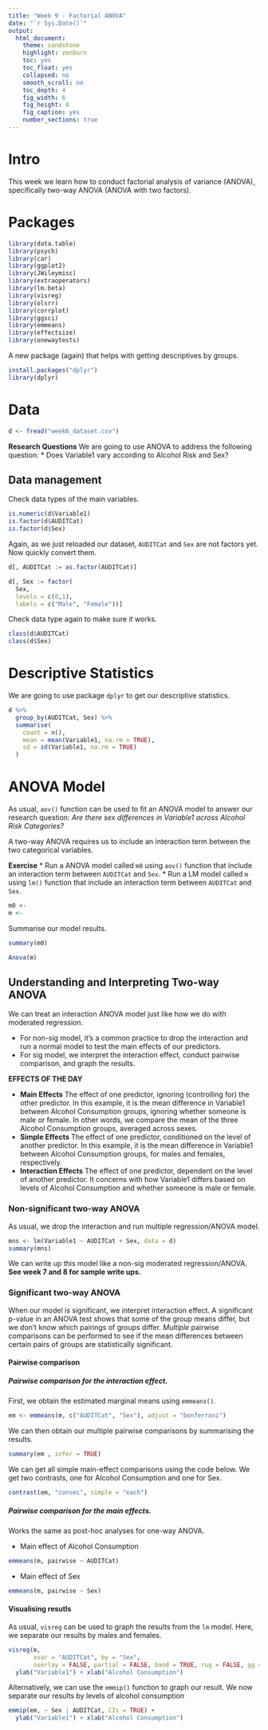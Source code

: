 ```yaml
---
title: "Week 9 - Factorial ANOVA"
date: "`r Sys.Date()`"
output: 
  html_document:
    theme: sandstone
    highlight: zenburn
    toc: yes
    toc_float: yes
    collapsed: no
    smooth_scroll: no
    toc_depth: 4
    fig_width: 6
    fig_height: 4
    fig_caption: yes
    number_sections: true
---
```

# Intro

This week we learn how to conduct factorial analysis of variance (ANOVA), 
specifically two-way ANOVA (ANOVA with two factors).

# Packages

```r
library(data.table)
library(psych)
library(car)
library(ggplot2)
library(JWileymisc)
library(extraoperators)
library(lm.beta)
library(visreg)
library(olsrr)
library(corrplot)
library(ggsci)
library(emmeans)
library(effectsize)
library(onewaytests)
```

A new package (again) that helps with getting descriptives by groups.

```r
install.packages("dplyr")
library(dplyr)
```

# Data

```r
d <- fread("week6_dataset.csv")
```

**Research Questions**
We are going to use ANOVA to address the following question: 
* Does Variable1 vary according to Alcohol Risk and Sex?

## Data management
Check data types of the main variables. 

```r
is.numeric(d$Variable1)
is.factor(d$AUDITCat)
is.factor(d$Sex)
```

Again, as we just reloaded our dataset, `AUDITCat` and `Sex` are not factors yet. 
Now quickly convert them.

```r
d[, AUDITCat := as.factor(AUDITCat)]

d[, Sex := factor(
  Sex,
  levels = c(0,1),
  labels = c("Male", "Female"))]
```

Check data type again to make sure it works.

```r
class(d$AUDITCat)
class(d$Sex)
```

# Descriptive Statistics
We are going to use package `dplyr` to get our descriptive statistics.

```r
d %>%
  group_by(AUDITCat, Sex) %>%
  summarise(
    count = n(),
    mean = mean(Variable1, na.rm = TRUE),
    sd = sd(Variable1, na.rm = TRUE)
  )
```

# ANOVA Model

As usual, `aov()` function can be used to fit an ANOVA model to answer our research question: 
*Are there sex differences in Variable1 across Alcohol Risk Categories?*

A two-way ANOVA requires us to include an interaction term between the two categorical variables.

**Exercise**
* Run a ANOVA model called `m0` using `aov()` function that include an interaction term 
  between `AUDITCat` and `Sex`. 
* Run a LM model called `m` using `lm()` function that include an interaction term 
  between `AUDITCat` and `Sex`. 

```r
m0 <- 
m <- 
```

Summarise our model results. 

```r
summary(m0)
```


```r
Anova(m)
```

## Understanding and Interpreting Two-way ANOVA
We can treat an interaction ANOVA model just like how we do with moderated regression.

* For non-sig model, it's a common practice to drop the interaction and run a normal model 
  to test the main effects of our predictors.
* For sig model, we interpret the interaction effect, conduct pairwise comparison, and graph the results.

**EFFECTS OF THE DAY**

* **Main Effects** The effect of one predictor, ignoring (controlling for) the other predictor.
  In this example, it is the mean difference in Variable1 between Alcohol Consumption groups, 
  ignoring whether someone is male or female. In other words, we compare the mean of the three
  Alcohol Consumption groups, averaged across sexes.
* **Simple Effects** The effect of one predictor, conditioned on the level of another predictor. 
  In this example, it is the mean difference in Variable1 between Alcohol Consumption groups, 
  for males and females, respectively.
* **Interaction Effects**  The effect of one predictor, dependent on the level of another predictor. 
  It concerns with how Variable1 differs based on levels of Alcohol Consumption 
  and whether someone is male or female.

### Non-significant two-way ANOVA
As usual, we drop the interaction and run multiple regression/ANOVA model.

```r
mns <- lm(Variable1 ~ AUDITCat + Sex, data = d)
summary(mns)
```

We can write up this model like a non-sig moderated regression/ANOVA. 
**See week 7 and 8 for sample write ups.**

### Significant two-way ANOVA
When our model is significant, we interpret interaction effect. 
A significant p-value in an ANOVA test shows that some of the group means differ, 
but we don’t know which pairings of groups differ. 
*Multiple* pairwise comparisons can be performed to see if the mean differences 
between certain pairs of groups are statistically significant.

#### Pairwise comparison
##### Pairwise comparison for the interaction effect.
First, we obtain the estimated marginal means using `emmeans()`.

```r
em <- emmeans(m, c("AUDITCat", "Sex"), adjust = "bonferroni")
```

We can then obtain our multiple pairwise comparisons by summarising the results. 

```r
summary(em , infer = TRUE)
```

We can get all simple main-effect comparisons using the code below. 
We get two contrasts, one for Alcohol Consumption and one for Sex.

```r
contrast(em, "consec", simple = "each")
```

##### Pairwise comparison for the main effects.
Works the same as post-hoc analyses for one-way ANOVA.

* Main effect of Alcohol Consumption

```r
emmeans(m, pairwise ~ AUDITCat)
```

* Main effect of Sex

```r
emmeans(m, pairwise ~ Sex)
```

#### Visualising resutls
As usual, `visreg` can be used to graph the results from the `lm` model. 
Here, we separate our results by males and females.

```r
visreg(m,
       xvar = "AUDITCat", by = "Sex",
       overlay = FALSE, partial = FALSE, band = TRUE, rug = FALSE, gg = TRUE) +
  ylab("Variable1") + xlab("Alcohol Consumption")
```

Alternatively, we can use the `emmip()` function to graph our result. 
We now separate our results by levels of alcohol consumption

```r
emmip(em, ~ Sex | AUDITCat, CIs = TRUE) +
  ylab("Variable1") + xlab("Alcohol Consumption")
```
